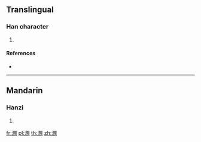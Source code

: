 {{character info/new}}
==Translingual==

===Han character===
{{Han char|rn=85|rad=水|as=18|sn=21|four=|canj=EANO|ids=⿰氵闕}}

# {{defn|Han|sort=水18}}

====References====
* {{Han ref|kx=0663.010|dkj=18760|dj=1072.010|hdz=31794.010|uh=704D|ud=28749}}

----

==Mandarin==

===Hanzi===
{{cmn-hanzi|pin=[[lí]] ([[li2]]), [[què]] ([[que4]]), [[shī]] ([[shi1]]), [[xǐ]] ([[xi3]]), [[xiǎn]] ([[xian3]])|wg=li<sup>2</sup>, ch'üeh<sup>4</sup>, shih<sup>1</sup>, hsi<sup>3</sup>, hsien<sup>3</sup>}}

# {{defn|lang=cmn|sort=水18}}

[[fr:灍]]
[[pl:灍]]
[[th:灍]]
[[zh:灍]]